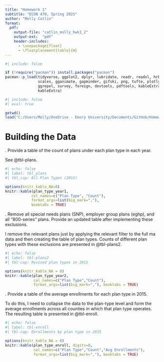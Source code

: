 ```yaml
---
title: "Homework 1"
subtitle: "ECON 470, Spring 2025"
author: "Molly Catlin"
format:
  pdf:
    output-file: "catlin_molly_hwk1_2"
    output-ext:  "pdf"
    header-includes:
      - \usepackage{float}
      - \floatplacement{table}{H}
---
```


```r
#| include: false

if (!require("pacman")) install.packages("pacman")
pacman::p_load(tidyverse, ggplot2, dplyr, lubridate, readr, readxl, hrbrthemes, fixest,
               scales, gganimate, gapminder, gifski, png, tufte, plotly, OECD,
               ggrepel, survey, foreign, devtools, pdftools, kableExtra, modelsummary,
               kableExtra)
```

```r
#| include: false 
#| eval: true 

getwd()
load("C:/Users/Molly/OneDrive - Emory University/Documents/GitHub/Homework_1.2/submission_2/results/hwk1_workspace.Rdata") 
```

\newpage 
# Building the Data 

\noindent 1. Provide a table of the count of plans under each plan type in each year.<br>

See @tbl-plans. 

```r
#| echo: false 
#| label: tbl_plans 
#| tbl_cap: All Plan Types (2015) 

options(knitr_kable_NA=0)
knitr::kable(plan_type_year1, 
            col_names=c("Plan Type", "Count"), 
            format_args=list(big_mark=","), 
            booktabs = TRUE)
```

\newpage 

\noindent 2. Remove all special needs plans (SNP), employer group plans (eghp), and all "800-series" plans. Provide an updated table after implementing these exclusions. 

I remove the relevant plans just by applying the relevant filter to the full ma data and then creating the table of plan types. Counts of different plan types with these exclusions are presented in @tbl-plans2.

```r
#| echo: false
#| label: tbl-plans2
#| tbl-cap: Revised plan types in 2015

options(knitr_kable_NA = 0)
knitr::kable(plan_type_year2, 
             col_names=c("Plan Type","Count"),
             format_args=list(big_mark=","), booktabs = TRUE)
```

\newpage 
\noindent 3. Provide a table of the average enrollments for each plan type in 2015. 

To do this, I need to collapse the data to the plan-type level and form the average enrollments across all counties in which that plan type operates. The resulting table is presented in @tbl-enroll.

```r
#| echo: false
#| label: tbl-enroll
#| tbl-cap: Enrollments by plan type in 2015

options(knitr_kable_NA = 0)
knitr::kable(plan_type_enroll, digits=0,
             col_names=c("Plan Type","Count","Avg Enrollments"),
             format_args=list(big_mark=","), booktabs = TRUE)
``` 